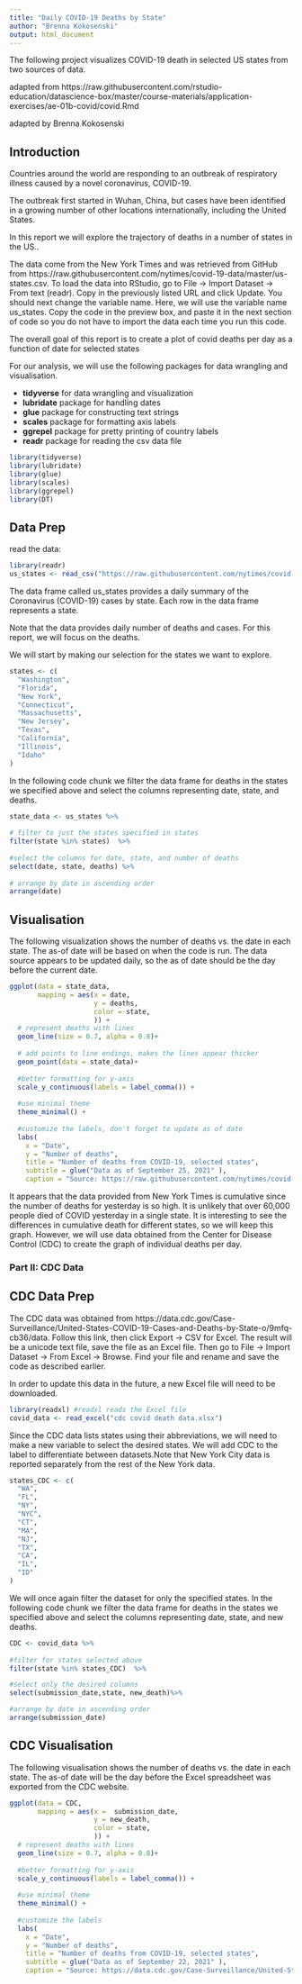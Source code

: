 ---
title: "Daily COVID-19 Deaths by State"
author: "Brenna Kokosenski"
output: html_document
---
The following project visualizes COVID-19 death in selected US states from two sources of data. 

adapted from https://raw.githubusercontent.com/rstudio-education/datascience-box/master/course-materials/application-exercises/ae-01b-covid/covid.Rmd

adapted by Brenna Kokosenski

## Introduction

Countries around the world are responding to an outbreak of respiratory illness caused by a novel coronavirus, COVID-19.

The outbreak first started in Wuhan, China, but cases have been identified in a growing number of other locations internationally, including the United States.

In this report we will explore the trajectory of deaths in a number of states in the US..

The data come from the New York Times and was retrieved from GitHub from https://raw.githubusercontent.com/nytimes/covid-19-data/master/us-states.csv. To load the data into RStudio, go to File -> Import Dataset -> From text (readr). Copy in the previously listed URL and click Update. You should next change the variable name. Here, we will use the variable name us_states. Copy the code in the preview box, and paste it in the next section of code so you do not have to import the data each time you run this code.

The overall goal of this report is to create a plot of covid deaths per day as a function of date for selected states

For our analysis, we will use the following packages for data wrangling and visualisation.

-   **tidyverse** for data wrangling and visualization
-   **lubridate** package for handling dates
-   **glue** package for constructing text strings
-   **scales** package for formatting axis labels
-   **ggrepel** package for pretty printing of country labels
-   **readr** package for reading the csv data file



```{r load-packages, warning=FALSE, message=FALSE}

library(tidyverse)
library(lubridate)
library(glue)
library(scales)
library(ggrepel)
library(DT)
```


## Data Prep
read the data:
```{r}
library(readr)
us_states <- read_csv("https://raw.githubusercontent.com/nytimes/covid-19-data/master/us-states.csv")
```


The data frame called us_states provides a daily summary of the Coronavirus (COVID-19) cases by state.
Each row in the data frame represents a state.

Note that the data provides daily number of deaths and cases.
For this report, we will focus on the deaths.

We will start by making our selection for the states we want to explore.


```{r select-states}
states <- c(
  "Washington",
  "Florida",
  "New York",
  "Connecticut",
  "Massachusetts",
  "New Jersey",
  "Texas",
  "California",
  "Illinois",
  "Idaho"
)

```

In the following code chunk we filter the data frame for deaths in the states we specified above and select the columns representing date, state, and deaths.


```{r}
state_data <- us_states %>%
  
# filter to just the states specified in states  
filter(state %in% states)  %>%
  
#select the columns for date, state, and number of deaths
select(date, state, deaths) %>%
  
# arrange by date in ascending order
arrange(date)

```


## Visualisation

The following visualization shows the number of deaths vs. the date in each state. The as-of date will be based on when the code is run. The data source appears to be updated daily, so the as of date should be the day before the current date. 

```{r visualise, warning=FALSE}
ggplot(data = state_data,
       mapping = aes(x = date, 
                     y = deaths, 
                     color = state, 
                     )) +
  # represent deaths with lines
  geom_line(size = 0.7, alpha = 0.8)+
  
  # add points to line endings, makes the lines appear thicker
  geom_point(data = state_data)+
  
  #better formatting for y-axis
  scale_y_continuous(labels = label_comma()) +
  
  #use minimal theme
  theme_minimal() +
  
  #customize the labels, don't forget to update as of date
  labs(
    x = "Date",
    y = "Number of deaths",
    title = "Number of deaths from COVID-19, selected states",
    subtitle = glue("Data as of September 25, 2021" ), 
    caption = "Source: https://raw.githubusercontent.com/nytimes/covid-19-data/master/us-states.csv")
```

It appears that the data provided from New York Times is cumulative since the number of deaths for yesterday is so high. It is unlikely that over 60,000 people died of COVID yesterday in a single state. It is interesting to see the differences in cumulative death for different states, so we will keep this graph. However, we will use data obtained from the Center for Disease Control (CDC) to create the graph of individual deaths per day.


### Part II: CDC Data

## CDC Data Prep
The CDC data was obtained from https://data.cdc.gov/Case-Surveillance/United-States-COVID-19-Cases-and-Deaths-by-State-o/9mfq-cb36/data. Follow this link, then click Export -> CSV for Excel. The result will be a unicode text file, save the file as an Excel file. Then go to File -> Import Dataset -> From Excel -> Browse. Find your file and rename and save the code as described earlier.

In order to update this data in the future, a new Excel file will need to be downloaded.

```{r}
library(readxl) #readxl reads the Excel file
covid_data <- read_excel("cdc covid death data.xlsx")
```


Since the CDC data lists states using their abbreviations, we will need to make a new variable to select the desired states. We will add CDC to the label to differentiate between datasets.Note that New York City data is reported separately from the rest of the New York data.

```{r select}
states_CDC <- c(
  "WA",
  "FL",
  "NY",
  "NYC",
  "CT",
  "MA",
  "NJ",
  "TX",
  "CA",
  "IL",
  "ID"
)

```

We will once again filter the dataset for only the specified states. In the following code chunk we filter the data frame for deaths in the states we specified above and select the columns representing date, state, and new deaths.

```{r}
CDC <- covid_data %>%
  
#filter for states selected above
filter(state %in% states_CDC)  %>%

#select only the desired columns
select(submission_date,state, new_death)%>% 

#arrange by date in ascending order 
arrange(submission_date)

```


## CDC Visualisation

The following visualisation shows the number of deaths vs. the date in each state. The as-of date will be the day before the Excel spreadsheet was exported from the CDC website.

```{r}
ggplot(data = CDC,
       mapping = aes(x =  submission_date, 
                     y = new_death, 
                     color = state, 
                     )) +
  # represent deaths with lines
  geom_line(size = 0.7, alpha = 0.8)+
  
  #better formatting for y-axis
  scale_y_continuous(labels = label_comma()) +
  
  #use minimal theme
  theme_minimal() +
  
  #customize the labels
  labs(
    x = "Date",
    y = "Number of deaths",
    title = "Number of deaths from COVID-19, selected states",
    subtitle = glue("Data as of September 22, 2021" ),
    caption = "Source: https://data.cdc.gov/Case-Surveillance/United-States-COVID-19-Cases-and-Deaths-by-State-o/9mfq-cb36/data")
```
